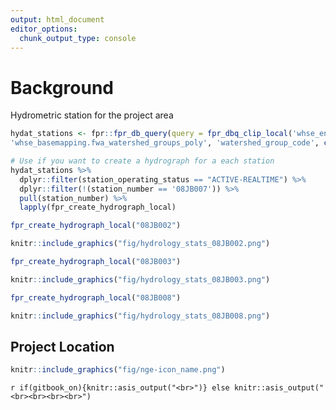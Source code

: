 ```yaml
---
output: html_document
editor_options: 
  chunk_output_type: console
---
```

# Background

Hydrometric station for the project area 

```r
hydat_stations <- fpr::fpr_db_query(query = fpr_dbq_clip_local('whse_environmental_monitoring.envcan_hydrometric_stn_sp',
'whse_basemapping.fwa_watershed_groups_poly', 'watershed_group_code', c("FRAN", "LCHL","NECR")))
```

```r
# Use if you want to create a hydrograph for a each station
hydat_stations %>% 
  dplyr::filter(station_operating_status == "ACTIVE-REALTIME") %>% 
  dplyr::filter(!(station_number == '08JB007')) %>% 
  pull(station_number) %>%
  lapply(fpr_create_hydrograph_local)

```


```r
fpr_create_hydrograph_local("08JB002")
```

```r
knitr::include_graphics("fig/hydrology_stats_08JB002.png")
```


```r
fpr_create_hydrograph_local("08JB003")
```

```r
knitr::include_graphics("fig/hydrology_stats_08JB003.png")
```


```r
fpr_create_hydrograph_local("08JB008")
```

```r
knitr::include_graphics("fig/hydrology_stats_08JB008.png")
```

## Project Location

```r
knitr::include_graphics("fig/nge-icon_name.png")
```



`r if(gitbook_on){knitr::asis_output("<br>")} else knitr::asis_output("<br><br><br><br>")`


